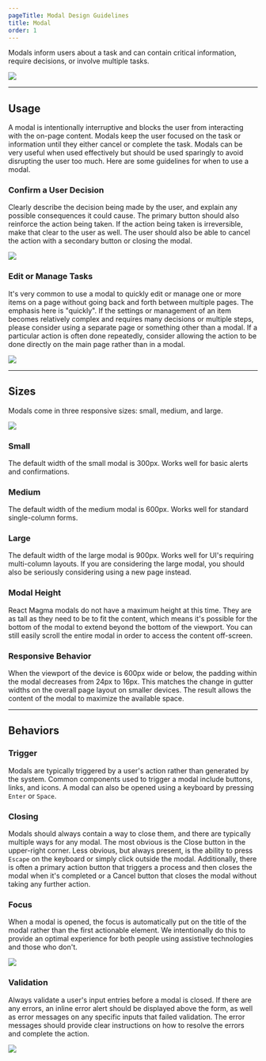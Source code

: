 ```yaml
---
pageTitle: Modal Design Guidelines
title: Modal
order: 1
---
```



<PageContent componentName="modal" type="design">

<LeadParagraph>
  Modals inform users about a task and can contain critical information, require
  decisions, or involve multiple tasks.
</LeadParagraph>

![ ](../../images/modals/modal-example-intro.png)

---

## Usage

A modal is intentionally interruptive and blocks the user from interacting with the on-page content. Modals keep the user focused on the task or information until they either cancel or complete the task. Modals can be very useful when used effectively but should be used sparingly to avoid disrupting the user too much. Here are some guidelines for when to use a modal.

### Confirm a User Decision

Clearly describe the decision being made by the user, and explain any possible consequences it could cause. The primary button should also reinforce the action being taken. If the action being taken is irreversible, make that clear to the user as well. The user should also be able to cancel the action with a secondary button or closing the modal.

<img src="../../images/modals/confirm-decision.png" alt=" " />

### Edit or Manage Tasks

It's very common to use a modal to quickly edit or manage one or more items on a page without going back and forth between multiple pages. The emphasis here is "quickly". If the settings or management of an item becomes relatively complex and requires many decisions or multiple steps, please consider using a separate page or something other than a modal. If a particular action is often done repeatedly, consider allowing the action to be done directly on the main page rather than in a modal.

<img src="../../images/modals/edit-item-example.png" alt=" " />

---

## Sizes

Modals come in three responsive sizes: small, medium, and large.

<img src="../../images/modals/modal-sizes.png" alt=" " />

### Small

The default width of the small modal is 300px. Works well for basic alerts and confirmations.

<DemoModal size="small" />

### Medium

The default width of the medium modal is 600px. Works well for standard single-column forms.

<DemoModal size="medium" />

### Large

The default width of the large modal is 900px. Works well for UI's requiring multi-column layouts. If you are considering the large modal, you should also be seriously considering using a new page instead.

<DemoModal size="large" />

### Modal Height

React Magma modals do not have a maximum height at this time. They are as tall as they need to be to fit the content, which means it's possible for the bottom of the modal to extend beyond the bottom of the viewport. You can still easily scroll the entire modal in order to access the content off-screen.

### Responsive Behavior

When the viewport of the device is 600px wide or below, the padding within the modal decreases from 24px to 16px. This matches the change in gutter widths on the overall page layout on smaller devices. The result allows the content of the modal to maximize the available space.

---

## Behaviors

### Trigger

Modals are typically triggered by a user's action rather than generated by the system. Common components used to trigger a modal include buttons, links, and icons. A modal can also be opened using a keyboard by pressing `Enter` or `Space`.

### Closing

Modals should always contain a way to close them, and there are typically multiple ways for any modal. The most obvious is the Close button in the upper-right corner. Less obvious, but always present, is the ability to press `Escape` on the keyboard or simply click outside the modal. Additionally, there is often a primary action button that triggers a process and then closes the modal when it's completed or a Cancel button that closes the modal without taking any further action.

### Focus

When a modal is opened, the focus is automatically put on the title of the modal rather than the first actionable element. We intentionally do this to provide an optimal experience for both people using assistive technologies and those who don't.

<img src="../../images/modals/modal-focus-example.png" alt=" " />

### Validation

Always validate a user's input entries before a modal is closed. If there are any errors, an inline error alert should be displayed above the form, as well as error messages on any specific inputs that failed validation. The error messages should provide clear instructions on how to resolve the errors and complete the action.

<img src="../../images/modals/modal-validation.png" alt=" " />

</PageContent>
